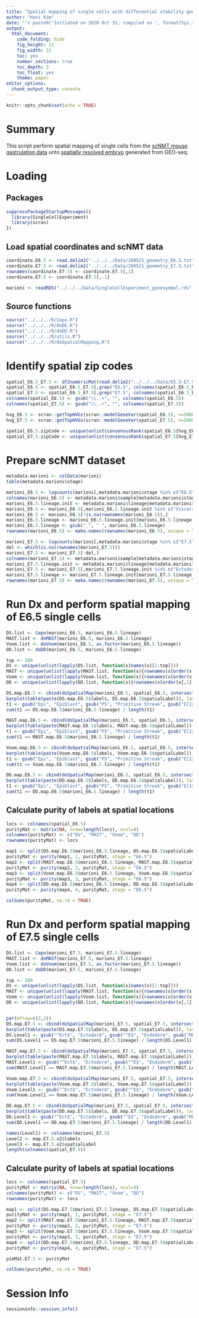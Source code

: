 ```yaml
---
title: "Spatial mapping of single cells with differential stability genes"
author: "Hani Kim"
date: "`r paste0('Initiated on 2020 Oct 31, compiled on ', format(Sys.time(), '%Y %b %d'))`"
output:
  html_document:
    code_folding: hide
    fig_height: 12
    fig_width: 12
    toc: yes
    number_sections: true
    toc_depth: 3
    toc_float: yes
    theme: paper
editor_options: 
  chunk_output_type: console
---
```


```r
knitr::opts_chunk$set(echo = TRUE)
```

# Summary
This script perform spatial mapping of single cells from the [scNMT mouse gastrulation data](https://www.nature.com/articles/s41586-019-1825-8) unto [spatially resolved embryo](https://pubmed.ncbi.nlm.nih.gov/31391582/) generated from GEO-seq. 

# Loading 

## Packages
```r
suppressPackageStartupMessages({
  library(SingleCellExperiment)
  library(scran)
})
```

## Load spatial coordinates and scNMT data
```r
coordinate.E6.5 <- read.delim2("../../../Data/200521_geometry_E6.5.txt", header = TRUE, row.names = 1, sep=" ")
coordinate.E7.5 <- read.delim2("../../../Data/200521_geometry_E7.5.txt", header = TRUE, row.names = 1, sep=" ")
rownames(coordinate.E7.5) <- coordinate.E7.5[,1]
coordinate.E7.5 <- coordinate.E7.5[,-1]

marioni <- readRDS("../../../Data/SingleCellExperiment_genesymbol.rds")
```

## Source functions
```r
source("../../../R/Cepo.R") 
source("../../../R/doDE.R")
source("../../../R/doDD.R")
source("../../../R/utils.R")
source("../../../R/doSpatialMapping.R")
```

# Identify spatial zip codes
```r
spatial_E6.5_E7.5 <- df2numericMat(read.delim2("../../../Data/E5.5-E7.5.all.combine.exprs.txt", header = TRUE, sep="\t", row.names = 1))
spatial_E6.5 <- spatial_E6.5_E7.5[,grep("E6.5", colnames(spatial_E6.5_E7.5))]
spatial_E7.5 <- spatial_E6.5_E7.5[,grep("E7.5", colnames(spatial_E6.5_E7.5))]
colnames(spatial_E6.5) <- gsub("\\..+", "", colnames(spatial_E6.5))
colnames(spatial_E7.5) <- gsub("\\..+", "", colnames(spatial_E7.5))

hvg_E6.5 <- scran::getTopHVGs(scran::modelGeneVar(spatial_E6.5), n=5000)
hvg_E7.5 <- scran::getTopHVGs(scran::modelGeneVar(spatial_E7.5), n=5000)

spatial_E6.5.zipCode <- unique(unlist(consensusRank(spatial_E6.5[hvg_E6.5,])))
spatial_E7.5.zipCode <- unique(unlist(consensusRank(spatial_E7.5[hvg_E7.5,])))
```

# Prepare scNMT dataset
```r
metadata.marioni <- colData(marioni)
table(metadata.marioni$stage)

marioni_E6.5 <- logcounts(marioni[,metadata.marioni$stage %in% c("E6.5")])
colnames(marioni_E6.5) <- metadata.marioni$sample[metadata.marioni$stage %in% c("E6.5")]
marioni_E6.5.lineage.init <- metadata.marioni$lineage[metadata.marioni$stage %in% c("E6.5")]
marioni_E6.5 <- marioni_E6.5[,marioni_E6.5.lineage.init %in% c("Visceral_endoderm", "Epiblast", "Primitive_Streak")]
marioni_E6.5 <- marioni_E6.5[!is.na(rownames(marioni_E6.5)),]
marioni_E6.5.lineage <- marioni_E6.5.lineage.init[marioni_E6.5.lineage.init %in% c("Visceral_endoderm", "Epiblast", "Primitive_Streak")]
marioni_E6.5.lineage <- gsub("_", " ", marioni_E6.5.lineage)
rownames(marioni_E6.5) <- make.names(rownames(marioni_E6.5), unique = TRUE)

marioni_E7.5 <- logcounts(marioni[,metadata.marioni$stage %in% c("E7.5")])
del <- which(is.na(rownames(marioni_E7.5)))
marioni_E7.5 <- marioni_E7.5[-del,]
colnames(marioni_E7.5) <- metadata.marioni$sample[metadata.marioni$stage %in% c("E7.5")]
marioni_E7.5.lineage.init <- metadata.marioni$lineage[metadata.marioni$stage %in% c("E7.5")]
marioni_E7.5 <- marioni_E7.5[,marioni_E7.5.lineage.init %in% c("Ectoderm", "Endoderm", "Mesoderm")]
marioni_E7.5.lineage <- marioni_E7.5.lineage.init[marioni_E7.5.lineage.init %in% c("Ectoderm", "Endoderm", "Mesoderm")]
rownames(marioni_E7.5) <- make.names(rownames(marioni_E7.5), unique = TRUE)
```

# Run Dx and perform spatial mapping of E6.5 single cells
```r
DS.list <- Cepo(marioni_E6.5, marioni_E6.5.lineage)
MAST.list <- doMAST(marioni_E6.5, marioni_E6.5.lineage)
Voom.list <- doVoom(marioni_E6.5, as.factor(marioni_E6.5.lineage))
DD.list <- doDD(marioni_E6.5, marioni_E6.5.lineage)

top <- 100
DS <- unique(unlist(lapply(DS.list, function(x)names(x)[1:top])))
MAST <- unique(unlist(lapply(MAST.list, function(x){rownames(x[order(x[,"pval"], decreasing = FALSE),])[1:top]})))
Voom <- unique(unlist(lapply(Voom.list, function(x){rownames(x[order(x[,"t"], decreasing = TRUE),])[1:top]})))
DD <- unique(unlist(lapply(DD.list, function(x){rownames(x[order(x[,1], decreasing = TRUE),])[1:top]})))

DS.map.E6.5 <- cbind(doSpatialMap(marioni_E6.5, spatial_E6.5, intersect(DS, rownames(spatial_E6.5)), coordinate = coordinate.E6.5, k=1), marioni_E6.5.lineage)
barplot(table(paste(DS.map.E6.5$labels, DS.map.E6.5$spatialLabel)), las=2, cex.names = 0.6)
t1 <- gsub("Epi", "Epiblast", gsub("PS", "Primitive Streak", gsub("E[12]", "Visceral endoderm", as.character(DS.map.E6.5$labels))))
sum(t1 == DS.map.E6.5$marioni_E6.5.lineage) / length(t1)

MAST.map.E6.5 <- cbind(doSpatialMap(marioni_E6.5, spatial_E6.5, intersect(MAST, rownames(spatial_E6.5)), coordinate = coordinate.E6.5, k=1), marioni_E6.5.lineage)
barplot(table(paste(MAST.map.E6.5$labels, MAST.map.E6.5$spatialLabel)), las=2, cex.names = 0.6)
t1 <- gsub("Epi", "Epiblast", gsub("PS", "Primitive Streak", gsub("E[12]", "Visceral endoderm", as.character(MAST.map.E6.5$labels))))
sum(t1 == MAST.map.E6.5$marioni_E6.5.lineage) / length(t1)

Voom.map.E6.5 <- cbind(doSpatialMap(marioni_E6.5, spatial_E6.5, intersect(Voom, rownames(spatial_E6.5)), coordinate = coordinate.E6.5, k=1), marioni_E6.5.lineage)
barplot(table(paste(Voom.map.E6.5$labels, Voom.map.E6.5$spatialLabel)), las=2, cex.names = 0.6)
t1 <- gsub("Epi", "Epiblast", gsub("PS", "Primitive Streak", gsub("E[12]", "Visceral endoderm", as.character(Voom.map.E6.5$labels))))
sum(t1 == Voom.map.E6.5$marioni_E6.5.lineage) / length(t1)

DD.map.E6.5 <- cbind(doSpatialMap(marioni_E6.5, spatial_E6.5, intersect(DD, rownames(spatial_E6.5)), coordinate = coordinate.E6.5, k=1), marioni_E6.5.lineage)
barplot(table(paste(DD.map.E6.5$labels, DD.map.E6.5$spatialLabel)), las=2, cex.names = 0.6)
t1 <- gsub("Epi", "Epiblast", gsub("PS", "Primitive Streak", gsub("E[12]", "Visceral endoderm", as.character(DD.map.E6.5$labels))))
sum(t1 == DD.map.E6.5$marioni_E6.5.lineage) / length(t1)
```

## Calculate purity of labels at spatial locations
```r
locs <- colnames(spatial_E6.5)
purityMat <- matrix(NA, nrow=length(locs), ncol=4)
colnames(purityMat) <- c("DS", "MAST", "Voom", "DD")
rownames(purityMat) <- locs

map1 <- split(DS.map.E6.5$marioni_E6.5.lineage, DS.map.E6.5$spatialLabel)
purityMat <- purity(map1, 1, purityMat, stage = "E6.5")
map2 <- split(MAST.map.E6.5$marioni_E6.5.lineage, MAST.map.E6.5$spatialLabel)
purityMat <- purity(map2, 2, purityMat, stage = "E6.5")
map3 <- split(Voom.map.E6.5$marioni_E6.5.lineage, Voom.map.E6.5$spatialLabel)
purityMat <- purity(map3, 3, purityMat, stage = "E6.5")
map4 <- split(DD.map.E6.5$marioni_E6.5.lineage, DD.map.E6.5$spatialLabel)
purityMat <- purity(map4, 4, purityMat, stage = "E6.5")

colSums(purityMat, na.rm = TRUE)
```

# Run Dx and perform spatial mapping of E7.5 single cells
```r
DS.list <- Cepo(marioni_E7.5, marioni_E7.5.lineage)
MAST.list <- doMAST(marioni_E7.5, marioni_E7.5.lineage)
Voom.list <- doVoom(marioni_E7.5, as.factor(marioni_E7.5.lineage))
DD.list <- doDD(marioni_E7.5, marioni_E7.5.lineage)

top <- 100
DS <- unique(unlist(lapply(DS.list, function(x)names(x)[1:top])))
MAST <- unique(unlist(lapply(MAST.list, function(x){rownames(x[order(x[,"pval"], decreasing = FALSE),])[1:top]})))
Voom <- unique(unlist(lapply(Voom.list, function(x){rownames(x[order(x[,"t"], decreasing = TRUE),])[1:top]})))
DD <- unique(unlist(lapply(DD.list, function(x){rownames(x[order(x[,1], decreasing = TRUE),])[1:top]})))


par(mfrow=c(2,2))
DS.map.E7.5 <- cbind(doSpatialMap(marioni_E7.5, spatial_E7.5, intersect(DS, rownames(spatial_E7.5)), coordinate = coordinate.E7.5, k=1), marioni_E7.5.lineage)
barplot(table(paste(DS.map.E7.5$labels, DS.map.E7.5$spatialLabel)), las=2, cex.names = 0.6, main="DS")
DS.Level1 <- gsub("^Ect$", "Ectoderm", gsub("^E$", "Endoderm", gsub("MP", "Mesoderm", gsub("PS", "Mesoderm", gsub("MA", "Mesoderm", gsub("[123]", "", DS.map.E7.5$labels))))))
sum(DS.Level1 == DS.map.E7.5$marioni_E7.5.lineage) / length(DS.Level1)

MAST.map.E7.5 <- cbind(doSpatialMap(marioni_E7.5, spatial_E7.5, intersect(MAST, rownames(spatial_E7.5)), coordinate = coordinate.E7.5, k=1), marioni_E7.5.lineage)
barplot(table(paste(MAST.map.E7.5$labels, MAST.map.E7.5$spatialLabel)), las=2, cex.names = 0.6, main="MAST")
MAST.Level1 <- gsub("^Ect$", "Ectoderm", gsub("^E$", "Endoderm", gsub("MP", "Mesoderm", gsub("PS", "Mesoderm", gsub("MA", "Mesoderm", gsub("[123]", "", MAST.map.E7.5$labels))))))
sum(MAST.Level1 == MAST.map.E7.5$marioni_E7.5.lineage) / length(MAST.Level1)

Voom.map.E7.5 <- cbind(doSpatialMap(marioni_E7.5, spatial_E7.5, intersect(Voom, rownames(spatial_E7.5)), coordinate = coordinate.E7.5, k=1), marioni_E7.5.lineage)
barplot(table(paste(Voom.map.E7.5$labels, Voom.map.E7.5$spatialLabel)), las=2, cex.names = 0.6, main="VoomS")
Voom.Level1 <- gsub("^Ect$", "Ectoderm", gsub("^E$", "Endoderm", gsub("MP", "Mesoderm", gsub("PS", "Mesoderm", gsub("MA", "Mesoderm", gsub("[123]", "", Voom.map.E7.5$labels))))))
sum(Voom.Level1 == Voom.map.E7.5$marioni_E7.5.lineage) / length(Voom.Level1)

DD.map.E7.5 <- cbind(doSpatialMap(marioni_E7.5, spatial_E7.5, intersect(DD, rownames(spatial_E7.5)), coordinate = coordinate.E7.5, k=1), marioni_E7.5.lineage)
barplot(table(paste(DD.map.E7.5$labels, DD.map.E7.5$spatialLabel)), las=2, cex.names = 0.6, main="DD")
DD.Level1 <- gsub("^Ect$", "Ectoderm", gsub("^E$", "Endoderm", gsub("MP", "Mesoderm", gsub("PS", "Mesoderm", gsub("MA", "Mesoderm", gsub("[123]", "", DD.map.E7.5$labels))))))
sum(DD.Level1 == DD.map.E7.5$marioni_E7.5.lineage) / length(DD.Level1)

names(Level1) <- colnames(marioni_E7.5)
Level2 <- map.E7.5.v2$labels
Level3 <- map.E7.5.v2$spatialLabel
length(colnames(spatial_E7.5))
```

## Calculate purity of labels at spatial locations
```r
locs <- colnames(spatial_E7.5)
purityMat <- matrix(NA, nrow=length(locs), ncol=4)
colnames(purityMat) <- c("DS", "MAST", "Voom", "DD")
rownames(purityMat) <- locs

map1 <- split(DS.map.E7.5$marioni_E7.5.lineage, DS.map.E7.5$spatialLabel)
purityMat <- purity(map1, 1, purityMat, stage = "E7.5")
map2 <- split(MAST.map.E7.5$marioni_E7.5.lineage, MAST.map.E7.5$spatialLabel)
purityMat <- purity(map2, 2, purityMat, stage = "E7.5")
map3 <- split(Voom.map.E7.5$marioni_E7.5.lineage, Voom.map.E7.5$spatialLabel)
purityMat <- purity(map3, 3, purityMat, stage = "E7.5")
map4 <- split(DD.map.E7.5$marioni_E7.5.lineage, DD.map.E7.5$spatialLabel)
purityMat <- purity(map4, 4, purityMat, stage = "E7.5")

pieMat.E7.5 <- purityMat

colSums(purityMat, na.rm = TRUE)
```

# Session Info
```r
sessioninfo::session_info()
```




